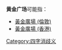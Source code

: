 {{Distinguish|黃金大廈|黃金中心}}
'''黄金广场'''可能指：

* [[黃金廣場_(倫敦)|黃金廣場 (倫敦)]]
* [[黃金廣場_(香港)|黃金廣場 (香港)]]

{{Disambiguation|Cat=四字消歧义}}
[[Category:四字消歧义|Category:四字消歧义]]